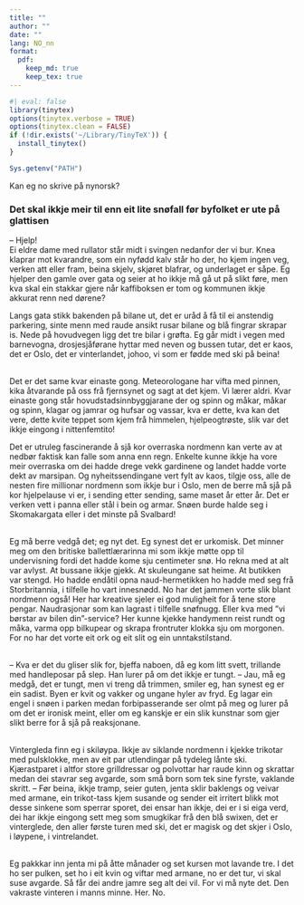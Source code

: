 ```yaml
---
title: ""
author: ""
date: ""
lang: NO_nn
format:
  pdf:
    keep_md: true
    keep_tex: true
---
```



```r
#| eval: false
library(tinytex)
options(tinytex.verbose = TRUE)
options(tinytex.clean = FALSE)
if (!dir.exists('~/Library/TinyTeX')) {
  install_tinytex()
}

Sys.getenv("PATH")
```

Kan eg no skrive på nynorsk?

### **Det skal ikkje meir til enn eit lite snøfall før byfolket er ute på glattisen**

– Hjelp! \
Ei eldre dame med rullator står midt i svingen nedanfor der vi bur. Knea klaprar mot kvarandre, som ein nyfødd kalv står ho der, ho kjem ingen veg, verken att eller fram, beina skjelv, skjøret blafrar, og underlaget er såpe. Eg hjelper den gamle over gata og seier at ho ikkje må gå ut på slikt føre, men kva skal ein stakkar gjere når kaffiboksen er tom og kommunen ikkje akkurat renn ned dørene?

Langs gata stikk bakenden på bilane ut, det er uråd å få til ei anstendig parkering, sinte menn med raude ansikt rusar bilane og blå fingrar skrapar is. Nede på hovudvegen ligg det tre bilar i grøfta. Eg går midt i vegen med barnevogna, drosjesjåførane hyttar med neven og bussen tutar, det er kaos, det er Oslo, det er vinterlandet, johoo, vi som er fødde med ski på beina!\

\
Det er det same kvar einaste gong. Meteorologane har vifta med pinnen, kika åtvarande på oss frå fjernsynet og sagt at det kjem. Vi lærer aldri. Kvar einaste gong står hovudstadsinnbyggjarane der og spinn og måkar, måkar og spinn, klagar og jamrar og hufsar og vassar, kva er dette, kva kan det vere, dette kvite teppet som kjem frå himmelen, hjelpeogtrøste, slik var det ikkje eingong i nittenfemtito! 

Det er utruleg fascinerande å sjå kor overraska nordmenn kan verte av at nedbør faktisk kan falle som anna enn regn. Enkelte kunne ikkje ha vore meir overraska om dei hadde drege vekk gardinene og landet hadde vorte dekt av marsipan. Og nyheitssendingane vert fylt av kaos, tilgje oss, alle de nesten fire millionar nordmenn som ikkje bur i Oslo, men de berre må sjå på kor hjelpelause vi er, i sending etter sending, same maset år etter år. Det er verken vett i panna eller stål i bein og armar. Snøen burde halde seg i Skomakargata eller i det minste på Svalbard!\

\
Eg må berre vedgå det; eg nyt det. Eg synest det er urkomisk. Det minner meg om den britiske ballettlærarinna mi som ikkje møtte opp til undervisning fordi det hadde kome sju centimeter snø. Ho rekna med at alt var avlyst. At bussane ikkje gjekk. At skuleungane sat heime. At butikken var stengd. Ho hadde endåtil opna naud-hermetikken ho hadde med seg frå Storbritannia, i tilfelle ho vart innesnødd. No har det jammen vorte slik blant nordmenn også! Her har kreative sjeler ei god muligheit for å tene store pengar. Naudrasjonar som kan lagrast i tilfelle snøfnugg. Eller kva med ”vi børstar av bilen din”-service? Her kunne kjekke handymenn reist rundt og måka, varma opp bilkupear og skrapa frontruter klokka sju om morgonen. For no har det vorte eit ork og eit slit og ein unntakstilstand.\

\
– Kva er det du gliser slik for, bjeffa naboen, då eg kom litt svett, trillande med handleposar på slep. Han lurer på om det ikkje er tungt. – Jau, må eg medgå, det er tungt, men vi treng då trimmen, smiler eg, han synest eg er ein sadist. Byen er kvit og vakker og ungane hyler av fryd. Eg lagar ein engel i snøen i parken medan forbipasserande ser olmt på meg og lurer på om det er ironisk meint, eller om eg kanskje er ein slik kunstnar som gjer slikt berre for å sjå på reaksjonane.\

\
Vintergleda finn eg i skiløypa. Ikkje av siklande nordmenn i kjekke trikotar med pulsklokke, men av eit par utlendingar på tydeleg lånte ski. Kjærastparet i altfor store grilldressar og polvottar har raude kinn og skrattar medan dei stavrar seg avgarde, som små born som tek sine fyrste, vaklande skritt. – Før beina, ikkje tramp, seier guten, jenta sklir baklengs og veivar med armane, ein trikot-tass kjem susande og sender eit irritert blikk mot desse sinkene som sperrar sporet, dei ensar han ikkje, dei er i si eiga verd, dei har ikkje eingong sett meg som smugkikar frå den blå swixen, det er vinterglede, den aller første turen med ski, det er magisk og det skjer i Oslo, i løypene, i vintrelandet.\

\
Eg pakkkar inn jenta mi på åtte månader og set kursen mot lavande tre. I det ho ser pulken, set ho i eit kvin og viftar med armane, no er det tur, vi skal suse avgarde. Så får dei andre jamre seg alt dei vil. For vi må nyte det. Den vakraste vinteren i manns minne. Her. No. 
